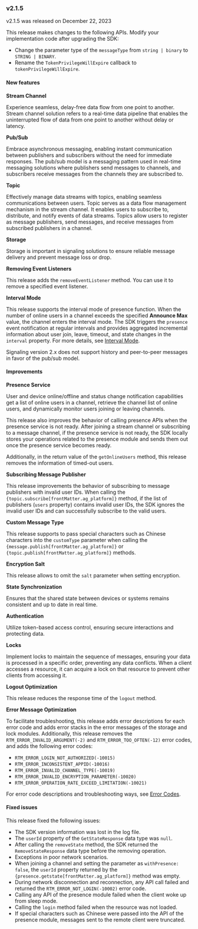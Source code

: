 <PlatformWrapper platform="web">

### v2.1.5

v2.1.5 was released on December 22, 2023

This release makes changes to the following APIs. Modify your implementation code after upgrading the SDK:

- Change the parameter type of the `messageType` from `string | binary` to `STRING | BINARY`.
- Rename the `TokenPrivilegeWillExpire` callback to `tokenPrivilegeWillExpire`.

#### New features

**Stream Channel**

Experience seamless, delay-free data flow from one point to another. Stream channel solution refers to a real-time data pipeline that enables the uninterrupted flow of data from one point to another without delay or latency.

**Pub/Sub**

Embrace asynchronous messaging, enabling instant communication between publishers and subscribers without the need for immediate responses. The pub/sub model is a messaging pattern used in real-time messaging solutions where publishers send messages to channels, and subscribers receive messages from the channels they are subscribed to.

**Topic**

Effectively manage data streams with topics, enabling seamless communications between users. Topic serves as a data flow management mechanism in the stream channel. It enables users to subscribe to, distribute, and notify events of data streams. Topics allow users to register as message publishers, send messages, and receive messages from subscribed publishers in a channel.

**Storage**

Storage is important in signaling solutions to ensure reliable message delivery and prevent message loss or drop.

**Removing Event Listeners**

This release adds the `removeEventListener` method. You can use it to remove a specified event listener.

**Interval Mode**

This release supports the interval mode of presence function. When the number of online users in a channel exceeds the specified **Announce Max** value, the channel enters the interval mode. The SDK triggers the `presence` event notification at regular intervals and provides aggregated incremental information about user join, leave, timeout, and state changes in the `interval` property. For more details, see [Interval Mode](../reference/api?platform=web#presence-event-types).

<Admonition type="info" title="Information">Signaling version 2.x does not support history and peer-to-peer messages in favor of the pub/sub model.</Admonition>

#### Improvements

**Presence Service**

User and device online/offline and status change notification capabilities get a list of online users in a channel, retrieve the channel list of online users, and dynamically monitor users joining or leaving channels.

This release also improves the behavior of calling presence APIs when the presence service is not ready. After joining a stream channel or subscribing to a message channel, if the presence service is not ready, the SDK locally stores your operations related to the presence module and sends them out once the presence service becomes ready.

Additionally, in the return value of the `getOnlineUsers` method, this release removes the information of timed-out users.

**Subscribing Message Publisher**

This release improvements the behavior of subscribing to message publishers with invalid user IDs. When calling the `{topic.subscribe[frontMatter.ag_platform]}` method, if the list of publishers (`users` property) contains invalid user IDs, the SDK ignores the invalid user IDs and can successfully subscribe to the valid users.

**Custom Message Type**

This release supports to pass special characters such as Chinese characters into the `customType` parameter when calling the `{message.publish[frontMatter.ag_platform]}` or `{topic.publish[frontMatter.ag_platform]}` methods.

**Encryption Salt**

This release allows to omit the `salt` parameter when setting encryption.

**State Synchronization**

Ensures that the shared state between devices or systems remains consistent and up to date in real time.

**Authentication**

Utilize token-based access control, ensuring secure interactions and protecting data.

**Locks**

Implement locks to maintain the sequence of messages, ensuring your data is processed in a specific order, preventing any data conflicts. When a client accesses a resource, it can acquire a lock on that resource to prevent other clients from accessing it.

**Logout Optimization**

This release reduces the response time of the `logout` method.

**Error Message Optimization**

To facilitate troubleshooting, this release adds error descriptions for each error code and adds error stacks in the error messages of the storage and lock modules. Additionally, this release removes the `RTM_ERROR_INVALID_ARGUMENT(-2)` and `RTM_ERROR_TOO_OFTEN(-12)` error codes, and adds the following error codes:

- `RTM_ERROR_LOGIN_NOT_AUTHORIZED(-10015)`
- `RTM_ERROR_INCONSISTENT_APPID(-10016)`
- `RTM_ERROR_INVALID_CHANNEL_TYPE(-10019)`
- `RTM_ERROR_INVALID_ENCRYPTION_PARAMETER(-10020)`
- `RTM_ERROR_OPERATION_RATE_EXCEED_LIMITATION(-10021)`

For error code descriptions and troubleshooting ways, see [Error Codes](../reference/api?platform=web#error-codes-table).

#### Fixed issues

This release fixed the following issues:

- The SDK version information was lost in the log file.
- The `userId` property of the `GetStateResponse` data type was `null`.
- After calling the `removeState` method, the SDK returned the `RemoveStateResponse` data type before the removing operation.
- Exceptions in poor network scenarios.
- When joining a channel and setting the parameter as `withPresence: false`, the `userId` property returned by the `{presence.getstate[frontMatter.ag_platform]}` method was empty.
- During network disconnection and reconnection, any API call failed and returned the `RTM_ERROR_NOT_LOGIN(-10002)` error code.
- Calling any API of the presence module failed when the client woke up from sleep mode.
- Calling the `login` method failed when the resource was not loaded.
- If special characters such as Chinese were passed into the API of the presence module, messages sent to the remote client were truncated.

</PlatformWrapper>
